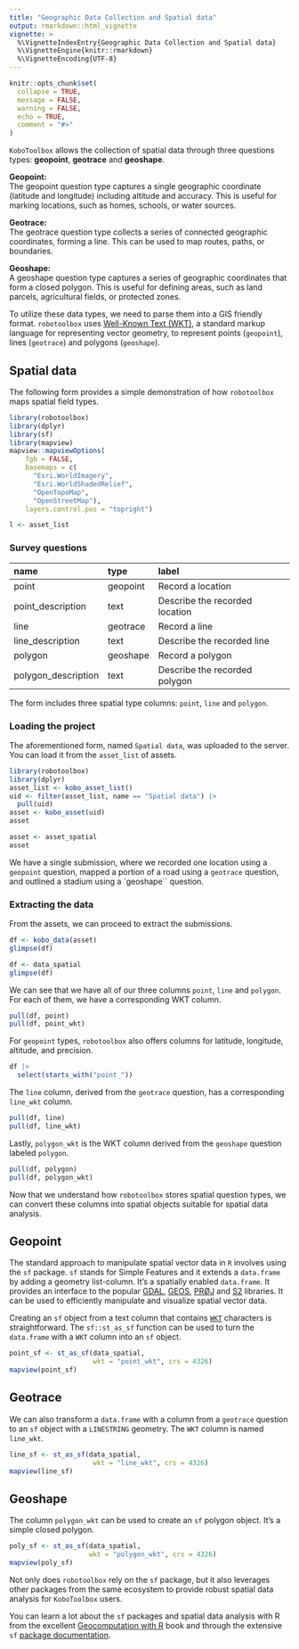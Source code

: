 ```yaml
---
title: "Geographic Data Collection and Spatial data"
output: rmarkdown::html_vignette
vignette: >
  %\VignetteIndexEntry{Geographic Data Collection and Spatial data}
  %\VignetteEngine{knitr::rmarkdown}
  %\VignetteEncoding{UTF-8}
---
```


```r
knitr::opts_chunk$set(
  collapse = TRUE,
  message = FALSE,
  warning = FALSE,
  echo = TRUE,
  comment = "#>"
)
```

`KoboToolbox` allows the collection of spatial data through three questions types: **geopoint**, **geotrace** and **geoshape**.

**Geopoint:**<br>
The geopoint question type captures a single geographic coordinate (latitude and longitude) including altitude and accuracy. This is useful for marking locations, such as homes, schools, or water sources.

**Geotrace:**<br>
The geotrace question type collects a series of connected geographic coordinates, forming a line. This can be used to map routes, paths, or boundaries.

**Geoshape:**<br>
A geoshape question type captures a series of geographic coordinates that form a closed polygon. This is useful for defining areas, such as land parcels, agricultural fields, or protected zones.

To utilize these data types, we need to parse them into a GIS friendly format. `robotoolbox` uses [Well-Known Text (WKT)](https://libgeos.org/specifications/wkt/), a standard markup language for representing vector geometry, to represent points (`geopoint`), lines (`geotrace`) and polygons (`geoshape`).


## Spatial data

The following form provides a simple demonstration of how `robotoolbox` maps spatial field types.

```r
library(robotoolbox)
library(dplyr)
library(sf)
library(mapview)
mapview::mapviewOptions(
    fgb = FALSE,
    basemaps = c(
      "Esri.WorldImagery",
      "Esri.WorldShadedRelief",
      "OpenTopoMap",
      "OpenStreetMap"),
    layers.control.pos = "topright")
```


```r
l <- asset_list
```

### Survey questions

|name                |type     |label                          |
|:-------------------|:--------|:------------------------------|
|point               |geopoint |Record a location              |
|point_description   |text     |Describe the recorded location |
|line                |geotrace |Record a line                  |
|line_description    |text     |Describe the recorded line     |
|polygon             |geoshape |Record a polygon               |
|polygon_description |text     |Describe the recorded polygon  |

The form includes three spatial type columns: `point`, `line` and `polygon`.

### Loading the project

The aforementioned form, named `Spatial data`, was uploaded to the server. You can load it from the `asset_list` of assets.

```r
library(robotoolbox)
library(dplyr)
asset_list <- kobo_asset_list()
uid <- filter(asset_list, name == "Spatial data") |>
  pull(uid)
asset <- kobo_asset(uid)
asset
```

```r
asset <- asset_spatial
asset
```

We have a single submission, where we recorded one location using a `geopoint` question, mapped a portion of a road using a `geotrace` question, and outlined a stadium using a `geoshape`` question.

### Extracting the data

From the assets, we can proceed to extract the submissions.

```r
df <- kobo_data(asset)
glimpse(df)
```

```r
df <- data_spatial
glimpse(df)
```

We can see that we have all of our three columns `point`, `line` and `polygon`. For each of them, we have a corresponding WKT column.

```r
pull(df, point)
pull(df, point_wkt)
```

For `geopoint` types, `robotoolbox` also offers columns for latitude, longitude, altitude, and precision.

```r
df |>
  select(starts_with("point_"))
```

The `line` column, derived from the `geotrace` question, has a corresponding `line_wkt` column.

```r
pull(df, line)
pull(df, line_wkt)
```

Lastly, `polygon_wkt` is the WKT column derived from the `geoshape` question labeled `polygon`.

```r
pull(df, polygon)
pull(df, polygon_wkt)
```

Now that we understand how `robotoolbox` stores spatial question types, we can convert these columns into spatial objects suitable for spatial data analysis.

## Geopoint

The standard approach to manipulate spatial vector data in `R` involves using the `sf` package. `sf` stands for Simple Features and it extends a `data.frame` by adding a geometry list-column. It's a spatially enabled `data.frame`.
It provides an interface to the popular [GDAL](https://gdal.org/), [GEOS](https://libgeos.org/), [PRØJ](https://proj.org/) and [S2](https://s2geometry.io/) libraries. It can be used to efficiently manipulate and visualize spatial vector data.

Creating an `sf` object from a text column that contains  [`WKT`](https://libgeos.org/specifications/wkt/) characters is straightforward. The `sf::st_as_sf` function can be used to turn the `data.frame` with a `WKT` column into an `sf` object.

```r
point_sf <- st_as_sf(data_spatial,
                     wkt = "point_wkt", crs = 4326)
mapview(point_sf)
```

## Geotrace

We can also transform a `data.frame` with a column from a `geotrace` question to an `sf` object with a `LINESTRING` geometry. The `WKT` column is named `line_wkt`.

```r
line_sf <- st_as_sf(data_spatial,
                     wkt = "line_wkt", crs = 4326)
mapview(line_sf)
```


## Geoshape

The column `polygon_wkt` can be used to create an `sf` polygon object. It's a simple closed polygon.

```r
poly_sf <- st_as_sf(data_spatial,
                    wkt = "polygon_wkt", crs = 4326)
mapview(poly_sf)
```

Not only does `robotoolbox` rely on the `sf` package, but it also leverages other packages from the same ecosystem to provide robust spatial data analysis for `KoboToolbox` users.

You can learn a lot about the `sf` packages and spatial data analysis with R from the excellent [Geocomputation with R](https://r.geocompx.org/) book and through the extensive `sf` [package documentation](https://r-spatial.github.io/sf/).
